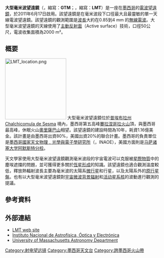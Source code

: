 {{noteTA
|G1=物理學
|1=zh-hans:射电望远镜; zh-hant:電波望遠鏡;
}}
{{Infobox telescope
| name         = Gran Telescopio Milimétrico
| background   =   <!--(background color for name)-->
| image        = [[File:GTM_imagen.JPG|250px]]
| caption      =
| organization = [[墨西哥國家天文物理﹑光學與電子學研究所|墨西哥國家天文物理﹑光學與電子學研究所]]<br>[[马萨诸塞大学阿默斯特分校|马萨诸塞大学阿默斯特分校]]
| location     = [[賽拉涅哥拉火山|賽拉涅哥拉火山]]
| coords       = {{coord|18|59|09|N|97|18|53|W|type:landmark_region=MX-PUE_dim:100m_source:radians(0.331365,-1.69846)|display=inline,title}}<ref>{{Citation |title=Large Millimeter Telescope Monitor and Control Developer's Manual - Version 2.0 |url=http://www.lmtgtm.org/lmtmc/manual/manual_xml_V2.html#ObservatoryXML |first1=Kamal |last1=Souccar |first2=Gary |last2=Wallace |first3=Daniella |last3=Malin |date=2001-03-24 |accessdate=2012-01-23 |deadurl=yes |archiveurl=https://web.archive.org/web/20130120121714/http://www.lmtgtm.org/lmtmc/manual/manual_xml_V2.html#ObservatoryXML |archivedate=2013-01-20 }} gives the location in radians as (-1.69846,0.331365)<!-- Most sources such as http://www.lmtgtm.org/site.html say 18°59′06″N, but this corresponds better to the Google maps satellite view.  0.00001 radian = 2 arcsec --></ref>
| altitude     = {{Convert|4640|m|ft|-2}}
| weather      = 
| wavelength   = 0.85–4 mm（75–350 GHz）
| built        = 2001-2010
| first_light  = 2011-06-17<ref>{{cite press release |url=http://www.noodls.com/viewNoodl/10420266/university-of-massachusetts-amherst/umass-amherst-astronomers-partnering-with-mexican-institute |title=UMass Amherst Astronomers, Partnering With Mexican Institute Receive First Light Data from Giant New Telescope |date=2011-06-17 |accessdate=2013-01-06 |publisher=UMass Amherst |archive-date=2016-03-03 |archive-url=https://web.archive.org/web/20160303195146/http://www.noodls.com/viewNoodl/10420266/university-of-massachusetts-amherst/umass-amherst-astronomers-partnering-with-mexican-institute |dead-url=no }}</ref>
| website      = http://www.lmtgtm.org/
| style        = 彎曲[[卡塞格林反射鏡|卡塞格林]]
| diameter     = 50 m
| diameter2    = 2.5 m
| diameter3    = 
| angular_resolution = 5″ at 1 mm
| area         = 1960 m²
| focal_length = 525 m
| mounting     = Altitude-azimuth
| dome         = 
}}

'''大型毫米波望遠鏡'''（{{lang-es|'''Gran Telescopio Milimétrico'''}}，縮寫：'''GTM'''；{{lang-en|'''Large Millimeter Telescope'''}}，縮寫：'''LMT'''）是一座在[[墨西哥|墨西哥]]的[[電波望遠鏡|電波望遠鏡]]，於2011年6月17日啟用。該望遠鏡是在毫米波段下口徑最大且最靈敏的單一天線電波望遠鏡。該望遠鏡的觀測範圍是[[波長|波長]]大約在0.85到4 mm 的[[无线电频谱|無線電波]]。大型毫米波望遠鏡的天線使用了[[主動反射面|主動反射面]]（Active surface）技術，口徑50公尺，電波收集面積為2000 m²。

==概要==
[[Image:LMT_location.png|200px]]
大型毫米波望遠鏡位於[[普埃布拉州|普埃布拉州]] [[Chalchicomula_de_Sesma|Chalchicomula de Sesma]] 境內，墨西哥第五高峰[[賽拉涅哥拉火山|賽拉涅哥拉火山]]頂，與墨西哥最高峰，休眠火山[[奧里薩巴山|奧里薩巴山]]相望。該望遠鏡的建設時間為10年，耗資1.16億美金。該計畫是由墨西哥出資80%，美國出資20%的聯合計畫。墨西哥的負責單位是[[墨西哥國家天文物理﹑光學與電子學研究所|墨西哥國家天文物理﹑光學與電子學研究所]]（{{lang-es|Instituto Nacional de Astrofísica, Óptica y Electrónica}}，INAOE），美國方面則是[[马萨诸塞大学阿默斯特分校|马萨诸塞大学阿默斯特分校]]。

天文學家使用大型毫米波望遠鏡觀測毫米波段的宇宙電波可以克服被[[星際物質|星際物質]]中的塵埃遮擋的問題，並可獲得更多關於[[恆星形成|恆星形成]]的知識。該望遠鏡也適合觀測溫度較低，釋放熱輻射波長主要為毫米波的太陽系[[微行星|微行星]]和行星，以及太陽系外的[[原行星盤|原行星盤]]。也有以大型毫米波望遠鏡對[[宇宙微波背景辐射|宇宙微波背景辐射]]和[[活动星系核|活动星系核]]的波動進行觀測的提議。

==參考資料==
{{Reflist}}

==外部連結==
{{Commons category|Large Millimeter Telescope}}
*[https://web.archive.org/web/20140219184708/http://www.lmtgtm.org/ LMT web site]
*[http://www.inaoep.mx Instituto Nacional de Astrofísica, Óptica y Electrónica]{{Wayback|url=http://www.inaoep.mx/ |date=20120813091351 }}
*[http://www.astro.umass.edu/ University of Massachusetts Astronomy Department] {{Wayback|url=http://www.astro.umass.edu/ |date=20210217161943 }}
{{Radio astronomy}}

[[Category:射电望远镜|Category:射电望远镜]]
[[Category:墨西哥天文台|Category:墨西哥天文台]]
[[Category:跨墨西哥火山帶|Category:跨墨西哥火山帶]]